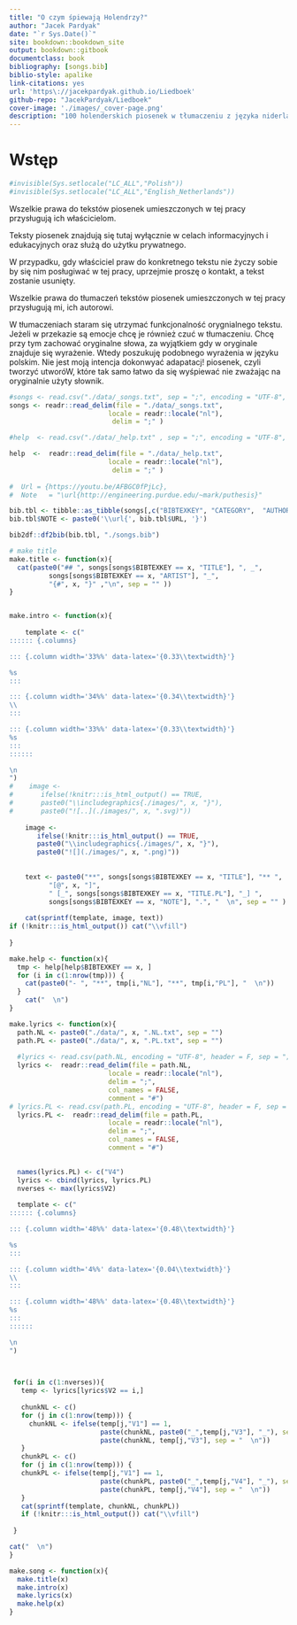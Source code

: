```yaml
--- 
title: "O czym śpiewają Holendrzy?"
author: "Jacek Pardyak"
date: "`r Sys.Date()`"
site: bookdown::bookdown_site
output: bookdown::gitbook
documentclass: book
bibliography: [songs.bib]
biblio-style: apalike
link-citations: yes
url: 'https\://jacekpardyak.github.io/Liedboek'
github-repo: "JacekPardyak/Liedboek"
cover-image: './images/_cover-page.png'
description: "100 holenderskich piosenek w tłumaczeniu z języka niderlandzkiego"
---
```


# Wstęp

```r
#invisible(Sys.setlocale("LC_ALL","Polish"))
#invisible(Sys.setlocale("LC_ALL","English_Netherlands"))
```


Wszelkie prawa do tekstów piosenek umieszczonych w tej pracy przysługują ich właścicielom. 

Teksty piosenek znajdują się tutaj wyłącznie w celach informacyjnych i edukacyjnych oraz służą do użytku prywatnego.

W przypadku, gdy właściciel praw do konkretnego tekstu nie życzy sobie by się nim posługiwać w tej pracy, uprzejmie proszę o kontakt, a tekst zostanie usunięty.

Wszelkie prawa do tłumaczeń tekstów piosenek umieszczonych w tej pracy przysługują mi, ich autorowi.

W tłumaczeniach staram się utrzymać funkcjonalność orygnialnego tekstu. Jeżeli w przekazie są emocje chcę je również czuć w tłumaczeniu. Chcę przy tym zachować oryginalne słowa, za wyjątkiem gdy w oryginale znajduje się wyrażenie. Wtedy poszukuję podobnego wyrażenia w języku polskim. Nie jest moją intencja dokonwyać adapatacj! piosenek, czyli tworzyć utworóW, które tak samo łatwo da się wyśpiewać nie zważając na oryginalnie użyty słownik.


```r
#songs <- read.csv("./data/_songs.txt", sep = ";", encoding = "UTF-8", stringsAsFactors = F)
songs <- readr::read_delim(file = "./data/_songs.txt",
                         locale = readr::locale("nl"),
                          delim = ";" )

#help  <- read.csv("./data/_help.txt" , sep = ";", encoding = "UTF-8", stringsAsFactors = F)

help  <-  readr::read_delim(file = "./data/_help.txt",
                         locale = readr::locale("nl"),
                          delim = ";" )
                            
#  Url = {https://youtu.be/AFBGC0fPjLc},
#  Note   = "\url{http://engineering.purdue.edu/~mark/puthesis}"

bib.tbl <- tibble::as_tibble(songs[,c("BIBTEXKEY", "CATEGORY",  "AUTHOR", "TITLE", "YEAR", "URL" )])
bib.tbl$NOTE <- paste0('\\url{', bib.tbl$URL, '}')

bib2df::df2bib(bib.tbl, "./songs.bib")
```



```r
# make title
make.title <- function(x){
  cat(paste0("## ", songs[songs$BIBTEXKEY == x, "TITLE"], ", _", 
          songs[songs$BIBTEXKEY == x, "ARTIST"], "_", 
          "{#", x, "}" ,"\n", sep = "" ))
}


make.intro <- function(x){
  
    template <- c("
:::::: {.columns}

::: {.column width='33%%' data-latex='{0.33\\textwidth}'}

%s
:::

::: {.column width='34%%' data-latex='{0.34\\textwidth}'}
\\ 
:::

::: {.column width='33%%' data-latex='{0.33\\textwidth}'}
%s
:::
::::::

\n
")
#    image <- 
#       ifelse(!knitr:::is_html_output() == TRUE, 
#       paste0("\\includegraphics{./images/", x, "}"),
#       paste0("![..](./images/", x, ".svg)"))
    
    image <- 
       ifelse(!knitr:::is_html_output() == TRUE, 
       paste0("\\includegraphics{./images/", x, "}"),
       paste0("![](./images/", x, ".png)"))
    
    
    text <- paste0("**", songs[songs$BIBTEXKEY == x, "TITLE"], "** ",
          "[@", x, "]", 
          " [_", songs[songs$BIBTEXKEY == x, "TITLE.PL"], "_] ", 
          songs[songs$BIBTEXKEY == x, "NOTE"], ".", "  \n", sep = "" )
  
    cat(sprintf(template, image, text))
if (!knitr:::is_html_output()) cat("\\vfill")
    
}

make.help <- function(x){
  tmp <- help[help$BIBTEXKEY == x, ]
  for (i in c(1:nrow(tmp))) {
    cat(paste0("- ", "**", tmp[i,"NL"], "**", tmp[i,"PL"], "  \n"))
  }
    cat("  \n")
}

make.lyrics <- function(x){
  path.NL <- paste0("./data/", x, ".NL.txt", sep = "")
  path.PL <- paste0("./data/", x, ".PL.txt", sep = "")
  
  #lyrics <- read.csv(path.NL, encoding = "UTF-8", header = F, sep = ";", comment.char = "#")
  lyrics <-  readr::read_delim(file = path.NL,
                         locale = readr::locale("nl"),
                         delim = ";",
                         col_names = FALSE,
                         comment = "#")
# lyrics.PL <- read.csv(path.PL, encoding = "UTF-8", header = F, sep = ";", comment.char = "#")
  lyrics.PL <-  readr::read_delim(file = path.PL,
                         locale = readr::locale("nl"),
                         delim = ";",
                         col_names = FALSE,
                         comment = "#")

    
  names(lyrics.PL) <- c("V4")
  lyrics <- cbind(lyrics, lyrics.PL)
  nverses <- max(lyrics$V2)
  
  template <- c("
:::::: {.columns}

::: {.column width='48%%' data-latex='{0.48\\textwidth}'}

%s
:::

::: {.column width='4%%' data-latex='{0.04\\textwidth}'}
\\ 
:::

::: {.column width='48%%' data-latex='{0.48\\textwidth}'}
%s
:::
::::::

\n
")  
    


 for(i in c(1:nverses)){
   temp <- lyrics[lyrics$V2 == i,]
    
   chunkNL <- c()
   for (j in c(1:nrow(temp))) {
     chunkNL <- ifelse(temp[j,"V1"] == 1,
                       paste(chunkNL, paste0("_",temp[j,"V3"], "_"), sep = "  \n"),
                       paste(chunkNL, temp[j,"V3"], sep = "  \n"))
   }
   chunkPL <- c()
   for (j in c(1:nrow(temp))) {
   chunkPL <- ifelse(temp[j,"V1"] == 1,
                       paste(chunkPL, paste0("_",temp[j,"V4"], "_"), sep = "  \n"),
                       paste(chunkPL, temp[j,"V4"], sep = "  \n"))
   }
   cat(sprintf(template, chunkNL, chunkPL))
   if (!knitr:::is_html_output()) cat("\\vfill")
   
 }

cat("  \n")
}

make.song <- function(x){
  make.title(x)
  make.intro(x)
  make.lyrics(x)
  make.help(x)
}

```

